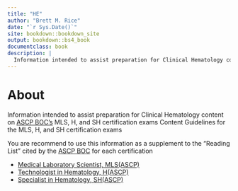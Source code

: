 ```yaml
--- 
title: "HE"
author: "Brett M. Rice"
date: "`r Sys.Date()`"
site: bookdown::bookdown_site
output: bookdown::bs4_book
documentclass: book
description: |
  Information intended to assist preparation for Clinical Hematology content on ASCP BOC's MLS, H, and SH certification exams
---
```


# About {-}

Information intended to assist preparation for Clinical Hematology content on <a href="https://www.ascp.org/content/board-of-certification/get-credentialed" target="_blank">ASCP BOC's</a> MLS, H, and SH certification exams Content Guidelines for the MLS, H, and SH certification exams

You are recommend to use this information as a supplement to the "Reading List" cited  by the <a href="https://www.ascp.org/content/board-of-certification/get-credentialed" target="_blank">ASCP BOC</a> for each certification

* <a href="https://www.ascp.org/content/board-of-certification/get-credentialed#us-certifications" target="_blank">Medical Laboratory Scientist, MLS(ASCP)</a>
* <a href="https://www.ascp.org/content/board-of-certification/get-credentialed#us-certifications" target="_blank">Technologist in Hematology, H(ASCP)</a>
* <a href="https://www.ascp.org/content/board-of-certification/get-credentialed#us-certifications" target="_blank">Specialist in Hematology, SH(ASCP)</a>
